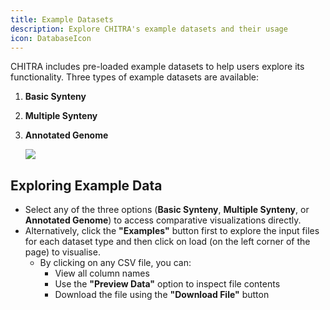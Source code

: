 ```yaml
---
title: Example Datasets
description: Explore CHITRA's example datasets and their usage
icon: DatabaseIcon
---
```


CHITRA includes pre-loaded example datasets to help users explore its functionality. Three types of example datasets are available:

1. **Basic Synteny**
2. **Multiple Synteny**
3. **Annotated Genome**

   ![](https://holocron.so/uploads/1c04fc1d-image4.png)


## Exploring Example Data

- Select any of the three options (**Basic Synteny**, **Multiple Synteny**, or **Annotated Genome**) to access comparative visualizations directly.
- Alternatively, click the **"Examples"** button first to explore the input files for each dataset type and then click on load (on the left corner of the page) to visualise.
  - By clicking on any CSV file, you can:
    - View all column names
    - Use the **"Preview Data"** option to inspect file contents
    - Download the file using the **"Download File"** button